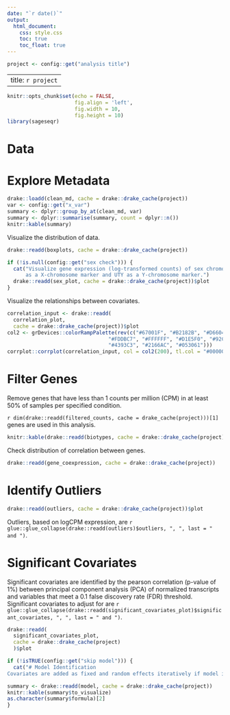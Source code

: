 ```yaml
---
date: "`r date()`"
output: 
  html_document:
    css: style.css
    toc: true
    toc_float: true
---
```

```r
project <- config::get("analysis title")
```
---
title: `r project`
---
```r
knitr::opts_chunk$set(echo = FALSE, 
                      fig.align = 'left',
                      fig.width = 10, 
                      fig.height = 10)
library(sageseqr)
```
# Data


# Explore Metadata

```r
drake::loadd(clean_md, cache = drake::drake_cache(project))
var <- config::get("x_var")
summary <- dplyr::group_by_at(clean_md, var)
summary <- dplyr::summarise(summary, count = dplyr::n())
knitr::kable(summary)
```

Visualize the distribution of data.
```r
drake::readd(boxplots, cache = drake::drake_cache(project))
```

```r
if (!is.null(config::get("sex check"))) {
  cat("Visualize gene expression (log-transformed counts) of sex chromosomes using XIST 
      as a X-chromosome marker and UTY as a Y-chromosome marker.")
  drake::readd(sex_plot, cache = drake::drake_cache(project))$plot
}
```

Visualize the relationships between covariates.
```r
correlation_input <- drake::readd(
  correlation_plot,
  cache = drake::drake_cache(project))$plot
col2 <- grDevices::colorRampPalette(rev(c("#67001F", "#B2182B", "#D6604D", "#F4A582",
                                 "#FDDBC7", "#FFFFFF", "#D1E5F0", "#92C5DE",
                                 "#4393C3", "#2166AC", "#053061")))
corrplot::corrplot(correlation_input, col = col2(200), tl.col = "#000000")
```

# Filter Genes

Remove genes that have less than 1 counts per million (CPM) in at least 50% of samples per specified condition.

`r dim(drake::readd(filtered_counts, cache = drake_cache(project)))[1]` genes are used in this analysis.
```r
knitr::kable(drake::readd(biotypes, cache = drake::drake_cache(project)))
```

Check distribution of correlation between genes.
```r
drake::readd(gene_coexpression, cache = drake::drake_cache(project))
```

# Identify Outliers

```r
drake::readd(outliers, cache = drake::drake_cache(project))$plot
```
Outliers, based on logCPM expression, are `r glue::glue_collapse(drake::readd(outliers)$outliers, ", ", last = " and ")`.

# Significant Covariates

Significant covariates are identified by the pearson correlation (p-value of 1%) between principal component analysis (PCA) of normalized transcripts and variables that meet a 0.1 false discovery rate (FDR) threshold. Significant covariates to adjust for are `r glue::glue_collapse(drake::readd(significant_covariates_plot)$significant_covariates, ", ", last = " and ")`.

```r
drake::readd(
  significant_covariates_plot,
  cache = drake::drake_cache(project)
  )$plot
```

```r
if (!isTRUE(config::get("skip model"))) {
  cat("# Model Identification
Covariates are added as fixed and random effects iteratively if model improvement by  Bayesian Information Criteria (BIC) was observed.")

summary <- drake::readd(model, cache = drake::drake_cache(project))
knitr::kable(summary$to_visualize)
as.character(summary$formula)[2]
}
```
